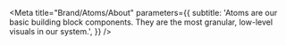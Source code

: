 
<Meta
  title="Brand/Atoms/About"
  parameters={{
    subtitle:
      'Atoms are our basic building block components. They are the most granular, low-level visuals in our system.',
  }}
/>

<TableOfContents />
